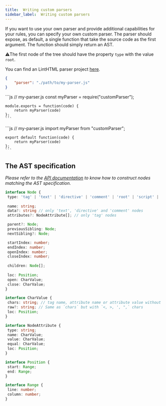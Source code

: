 ```yaml
---
title:  Writing custom parsers
sidebar_label:  Writing custom parsers
---
```



If you want to use your own parser and provide additional capabilities for your rules, you can specify your own custom parser.
The parser should expose, as default, a single function that take the source code as the first argument. <!-- , and an optional configuration object as the second argument (provided as parserOptions in a config file). -->
The function should simply return an AST.

⚠️The first node of the tree should have the property `type` with the value `root`.

You can find an LintHTML parser project [here](https://github.com/linthtml/linthtml-pug).

```json
{
    "parser": "./path/to/my-parser.js"
}
```

<Tabs>
  <TabItem value="CJS" label="Parser CJS format">
    ```js
    // my-parser.js
    const myParser = require("customParser");
    
    module.exports = function(code) {
        return myParser(code)
    };
    ```
  </TabItem>
  <TabItem value="ESM" label="Parser CJS format">
    ```js
    // my-parser.js
    import myParser from "customParser";

    export default function(code) {
        return myParser(code)
    };
    ```
  </TabItem>
</Tabs>

## The AST specification

_Please refer to the [API documentation](/api/class/Node) to know how to construct nodes matching the AST specification._

```ts
interface Node {
 type: 'tag' | 'text' | 'directive' | 'comment' | 'root' | 'script' | 'style' | 'cdata' | 'doctype';
 
 name: string;
 data?: string // only 'text', 'directive' and 'comment' nodes
 attributes?: NodeAttribute[]; // only 'tag' nodes

 parent?: Node;
 previousSibling: Node;
 nextSibling?: Node;

 startIndex: number; 
 endIndex: number; 
 openIndex: number;
 closeIndex: number;
 
 children: Node[];
 
 loc: Position;
 open: CharValue;
 close: CharValue; 
}

interface CharValue {
 chars: string; // tag name, attribute name or attribute value without `<, >, ', ", \s, \t` chars
 raw?: string; // Same as `chars` but with `<, >, ', ",` chars
 loc: Position;
}

interface NodeAttribute {
 type: string;
 name: CharValue;
 value: CharValue;
 equal: CharValue;
 loc: Position;
}

interface Position {
 start: Range;
 end: Range;
}

interface Range {
 line: number;
 column: number;
}
```
